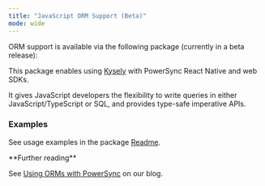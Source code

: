 ```yaml
---
title: "JavaScript ORM Support (Beta)"
mode: wide
---
```


ORM support is available via the following package (currently in a beta release):

<Card
  title="npm: @powersync/kysely-driver"
  icon="npm"
  href="https://www.npmjs.com/package/@powersync/kysely-driver"
  horizontal
/>

This package enables using [Kysely](https://kysely.dev/) with PowerSync React Native and web SDKs.

It gives JavaScript developers the flexibility to write queries in either JavaScript/TypeScript or SQL, and provides type-safe imperative APIs.

### Examples

See usage examples in the package [Readme](https://www.npmjs.com/package/@powersync/kysely-driver).

<Check>
**Further reading**

See [Using ORMs with PowerSync](https://www.powersync.com/blog/using-orms-with-powersync) on our blog.
</Check>
